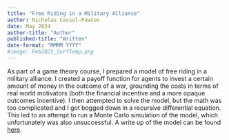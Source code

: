 ```yaml
---
title: "Free Riding in a Military Alliance"
author: Nicholas Cassol-Pawson
date: May 2024
author-title: "Author"
published-title: "Written"
date-format: "MMMM YYYY"
#image: Feb2025_SurfTemp.png
---
```


As part of a game theory course, I prepared a model of free riding in a military alliance. I created a payoff function for agents to invest a certain amount of money in the outcome of a war, grounding the costs in terms of real world motivators (both the financial incentive and a more opaque outcomes incentive). I then attempted to solve the model, but the math was too complicated and I got bogged down in a recursive differential equation. This led to an attempt to run a Monte Carlo simulation of the model, which unfortunately was also unsuccessful. A write up of the model can be found [here](202405_FreeRidingInAMilitaryAlliance_Theory.pdf).
